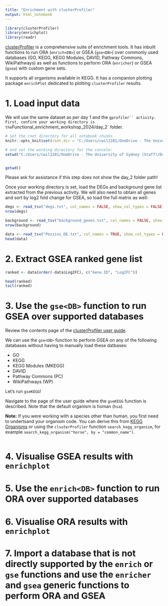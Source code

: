 ```yaml
---
title: "Enrichment with clusterProfiler"
output: html_notebook
---
```


```r
library(clusterProfiler)
library(enrichplot)
library(readr)

```

[clusterProfiler](https://bioconductor.org/packages/release/bioc/html/clusterProfiler.html) is a comprehensive suite of enrichment tools. It has inbuilt functions to run ORA (`enrich<DB>`) or GSEA (`gse<DB>`) over commonly used databases (GO, KEGG, KEGG Modules, DAVID, Pathway Commons, WikiPathways) as well as functions to perform ORA (`enricher`) or GSEA (`gsea`) with custom gene sets.

It supports all organisms available in KEGG. It has a companion plotting package `enrichPlot` dedicated to plotting `clusterProfiler` results. 


# 1. Load input data

We will use the same dataset as per day 1 and the `gprofiler`` activity. First, confirm your working directory is the `Functional_enrichment_workshop_2024/day_2` folder. 

```r
# Set the root directory for all notebook chunks
knitr::opts_knit$set(root.dir = "C:/Users/cwil2281/OneDrive - The University of Sydney (Staff)/Documents/PIPE-5119-enrichment-workshop/day_2")

# and set the working directory for the console:
setwd("C:/Users/cwil2281/OneDrive - The University of Sydney (Staff)/Documents/PIPE-5119-enrichment-workshop/day_2")


getwd()

```


Please ask for assistance if this step does not show the day_2 folder path! 

Once your working directory is set, load the DEGs and background gene list extracted from the previous activity. We will also need to obtain all genes and sort by log2 fold change for GSEA, so load the full matrix as well: 


```r
degs <- read_tsv("degs.txt", col_names = FALSE, show_col_types = FALSE)
nrow(degs)

background <- read_tsv("background_genes.txt", col_names = FALSE, show_col_types = FALSE)
nrow(background)

data <- read_tsv("Pezzini_DE.txt", col_names = TRUE, show_col_types = FALSE)
head(data)

```

# 2. Extract GSEA ranked gene list

```r
ranked <- data[order(-data$Log2FC), c("Gene.ID", "Log2FC")]

head(ranked)
tail(ranked)
```

# 3. Use the `gse<DB>` function to run GSEA over supported databases

Review the contents page of the [clusterProfiler user guide](https://bioconductor.org/packages/devel/bioc/manuals/clusterProfiler/man/clusterProfiler.pdf). 

We can use the `gse<DB>` function to perform GSEA on any of the following databases without having to manually load these datbases:

- GO
- KEGG
- KEGG Modules (MKEGG)
- DAVID
- Pathway Commons (PC)
- WikiPathways (WP)

Let's run `gseKEGG`!

Navigate to the page of the user guide where the `gseKEGG` function is described. Note that the default organism is human (`hsa`). 

**Note:**  If you were working with a species other than human, you first need to undertsand your organism code. You can derive this from [KEGG Organisms](https://www.genome.jp/kegg/tables/br08606.html) or using the `clsuterProfiler` function `search_kegg_organism`, for example `search_kegg_organism("horse", by = "common_name")`. 

```r

```





# 4. Visualise GSEA results with `enrichplot`




# 5. Use the `enrich<DB>` function to run ORA over supported databases





# 6. Visualise ORA results with `enrichplot`




# 7. Import a database that is not directly supported by the `enrich` or `gse` functions and use the `enricher` and `gsea` generic functions to perform ORA and GSEA




